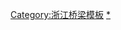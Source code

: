 {{Navbox
|name=舟山跨海大桥
|title=舟山跨海大桥
|state={{{state|<includeonly>collapsed</includeonly>}}}
|imageleft = [[File:Taoyaomen Bridge.jpg|80px|桃夭门大桥]]
|image = [[File:Jintang Bridge.jpg|80px|金塘大桥]]
|group1 = [[舟山本岛]]至大陆方向
|list1 = {{Navbox subgroup
  |group1 = [[甬舟高速]]
  |list1 = [[岑港大桥]] - [[响礁门大桥]] - [[桃夭门大桥]] - [[西堠门大桥]] - [[金塘大桥]]
  |group2 = [[甬舟复线高速]]<br />[[甬舟铁路]]
  |list2 = [[富翅门公铁大桥]] - [[桃夭门公铁大桥]] - [[西堠门公铁大桥]]
}}
|group2 = 连接舟山本岛和其它岛屿
|list2 = [[新城大桥 (舟山)|新城大桥]] - [[长峙大桥]] - [[小干大桥]] - [[鲁家峙大桥]] - [[朱家尖海峡大桥]] - [[舟岱大桥]] - [[富翅门大桥]]
|group3 = 连接[[岱山岛|岱山本岛]]和其它岛屿
|list3 = [[仙洲桥]] - [[山外风景湾路桥]] - [[江南大桥]] - [[江南二桥]] - [[官山大桥]] - [[秀山大桥]] - [[鱼山大桥]]
|group4 = [[六横岛]]至大陆方向
|list4 = [[双屿门大桥]]－[[青龙门一号大桥]]－[[青龙门二号大桥]]
|group5 = [[嵊泗县]]境内
|list5 = [[马迹山大桥]] - [[金青大桥]] - [[绿华大桥]] - [[三礁港大桥]] - [[东海大桥]]
}}<noinclude>
[[Category:浙江桥梁模板]]
[[Category:舟山跨海大桥|*]]
</noinclude>